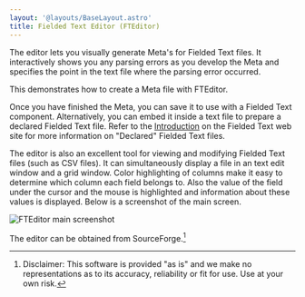 ```yaml
---
layout: '@layouts/BaseLayout.astro'
title: Fielded Text Editor (FTEditor)
---
```



The editor lets you visually generate Meta's for Fielded Text files.  It interactively shows you any parsing errors as you develop the Meta and specifies the point in the text file where the parsing error occurred.

This <Link url={creatingMetaFileUsingFteditor.url} text="page" /> demonstrates how to create a Meta file with FTEditor.

Once you have finished the Meta, you can save it to use with a Fielded Text component.  Alternatively, you can embed it inside a text file to prepare a declared Fielded Text file.  Refer to the [Introduction](https://fieldedtext.org/introduction/) on the Fielded Text web site for more information on "Declared" Fielded Text files.

The editor is also an excellent tool for viewing and modifying Fielded Text files (such as CSV files).  It can simultaneously display a file in an text edit window and a grid window.  Color highlighting of columns make it easy to determine which column each field belongs to.  Also the value of the field under the cursor and the mouse is highlighted and information about these values is displayed.  Below is a screenshot of the main screen.

<Image src={fteditorMainScreenshot} alt="FTEditor main screenshot"/>

The editor can be obtained from SourceForge.[^1]

[^1]: Disclaimer: This software is provided "as is" and we make no representations as to its accuracy, reliability or fit for use. Use at your own risk.
